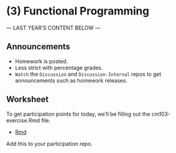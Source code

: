 # (3) Functional Programming {-}

--- LAST YEAR'S CONTENT BELOW ---

## Announcements

- Homework is posted.
- Less strict with percentage grades.
- `Watch` the `Discussion` and `Discussion-Internal` repos to get announcements such as homework releases. 

## Worksheet

To get participation points for today, we'll be filling out the cm103-exercise.Rmd file.

- [Rmd](https://github.com/STAT545-UBC/Classroom/blob/master/tutorials/cm103-exercise.Rmd)
<!-- - [html](http://stat545.com/Classroom/notes/cm103-exercise.nb.html). -->

Add this to your participation repo. 